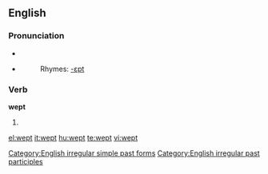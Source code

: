==English==

===Pronunciation===
*{{audio|en-us-wept.ogg|Audio (US)}}
*{{IPA|/'wεpt/}}
*:Rhymes: [[Rhymes:English:-ɛpt|-ɛpt]]

===Verb===
'''wept'''
# {{past of|[[weep]]}}

[[Category:English irregular simple past forms]]
[[Category:English irregular past participles]]

[[el:wept]]
[[it:wept]]
[[hu:wept]]
[[te:wept]]
[[vi:wept]]